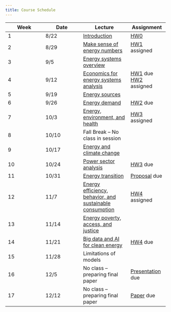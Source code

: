 ```yaml
---
title: Course Schedule
---
```


| Week | Date  | Lecture    | Assignment     |
|-----------------|-----------------|---------------------|-----------------|
| 1    | 8/22  | [Introduction](lectures/lecture1/index.qmd)  | [HW0](assignments/hw0.qmd)  |
| 2    | 8/29  | [Make sense of energy numbers](lectures/lecture2/index.qmd)  | [HW1](assignments/hw1.qmd) assigned  |
| 3    | 9/5   | [Energy systems overview](lectures/lecture3/index.qmd)  |       |
| 4    | 9/12  | [Economics for energy systems analysis](lectures/lecture4/index.qmd) | [HW1](assignments/hw1.qmd) due </br> [HW2](assignments/hw2.qmd) assigned |
| 5    | 9/19  | [Energy sources](lectures/lecture5/index.qmd)  |         |
| 6    | 9/26  | [Energy demand](lectures/lecture6/index.qmd)  | [HW2](assignments/hw2.qmd) due  |
| 7    | 10/3  | [Energy, environment, and health](lectures/lecture7/index.qmd)   | [HW3](assignments/hw3.qmd) assigned  |
| 8    | 10/10 | Fall Break -- No class in session  |      |
| 9    | 10/17 | [Energy and climate change](lectures/lecture8/index.qmd) |    |
| 10   | 10/24 | [Power sector analysis](lectures/lecture9/index.qmd) | [HW3](assignments/hw3.qmd) due  |
| 11   | 10/31 | [Energy transition](lectures/lecture10/index.qmd) | [Proposal](project.qmd) due    |
| 12   | 11/7  | [Energy efficiency, behavior, and sustainable consumption](lectures/lecture11/index.qmd) | [HW4](assignments/hw4.qmd) assigned |
| 13   | 11/14 | [Energy poverty, access, and justice](lectures/lecture12/index.qmd)   |    |
| 14   | 11/21 | [Big data and AI for clean energy](lectures/lecture13/index.qmd)   | [HW4](assignments/hw4.qmd) due     |
| 15   | 11/28 | Limitations of models       |    |
| 16   | 12/5  | No class -- preparing final paper  | [Presentation](project.qmd) due   |
| 17   | 12/12 | No class -- preparing final paper  | [Paper](project.qmd) due   |
